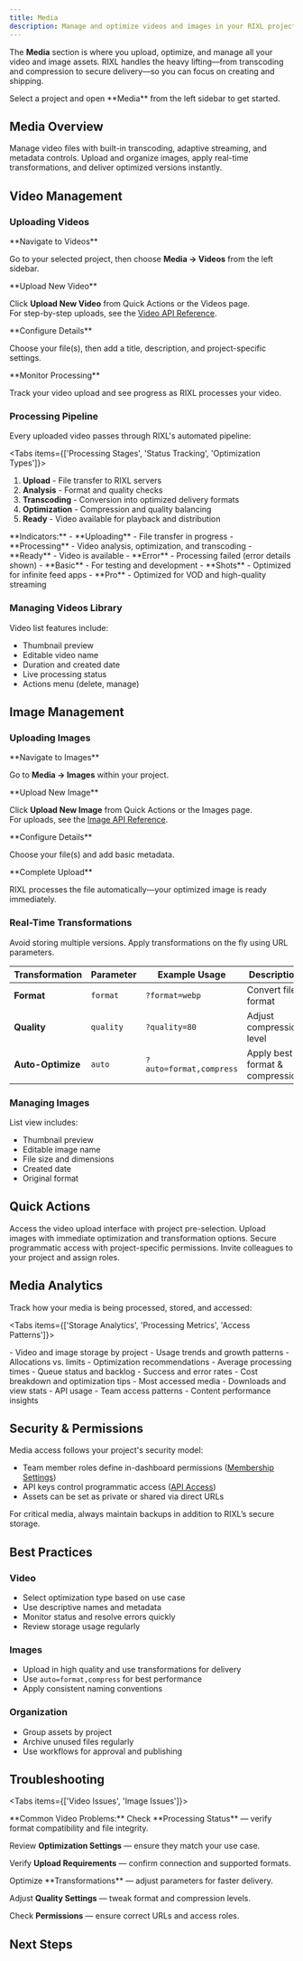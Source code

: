 ```yaml
---
title: Media
description: Manage and optimize videos and images in your RIXL projects with storage, transcoding, transformations, and secure delivery.
---
```



The **Media** section is where you upload, optimize, and manage all your video and image assets. RIXL handles the heavy lifting—from transcoding and compression to secure delivery—so you can focus on creating and shipping.

<Callout type="info">
  Select a project and open **Media** from the left sidebar to get started.
</Callout>

## Media Overview

<Cards>
  <Card
    title="Videos"
    description="Upload and optimize video content automatically"
  >
    Manage video files with built-in transcoding, adaptive streaming, and
    metadata controls.
  </Card>
  <Card
    title="Images"
    description="Handle image assets with on-demand transformations"
  >
    Upload and organize images, apply real-time transformations, and deliver
    optimized versions instantly.
  </Card>
</Cards>

## Video Management

### Uploading Videos

<Steps>
<Step>
**Navigate to Videos**

Go to your selected project, then choose **Media → Videos** from the left sidebar.

</Step>
<Step>
**Upload New Video**

Click **Upload New Video** from Quick Actions or the Videos page.  
For step-by-step uploads, see the [Video API Reference](/docs/platform/api-reference/media).

</Step>
<Step>
**Configure Details**

Choose your file(s), then add a title, description, and project-specific settings.

</Step>
<Step>
**Monitor Processing**

Track your video upload and see progress as RIXL processes your video.

</Step>
</Steps>

### Processing Pipeline

Every uploaded video passes through RIXL's automated pipeline:

<Tabs items={['Processing Stages', 'Status Tracking', 'Optimization Types']}>
<Tab value="Processing Stages">
1. **Upload** - File transfer to RIXL servers  
2. **Analysis** - Format and quality checks  
3. **Transcoding** - Conversion into optimized delivery formats  
4. **Optimization** - Compression and quality balancing  
5. **Ready** - Video available for playback and distribution  
</Tab>

<Tab value="Status Tracking">
  **Indicators:** - **Uploading** - File transfer in progress - **Processing** -
  Video analysis, optimization, and transcoding - **Ready** - Video is available
  - **Error** - Processing failed (error details shown)
</Tab>

<Tab value="Optimization Types">
- **Basic** - For testing and development  
- **Shots** - Optimized for infinite feed apps  
- **Pro** - Optimized for VOD and high-quality streaming  
</Tab>
</Tabs>

### Managing Videos Library

Video list features include:

- Thumbnail preview
- Editable video name
- Duration and created date
- Live processing status
- Actions menu (delete, manage)

## Image Management

### Uploading Images

<Steps>
<Step>
**Navigate to Images**

Go to **Media → Images** within your project.

</Step>
<Step>
**Upload New Image**

Click **Upload New Image** from Quick Actions or the Images page.  
For uploads, see the [Image API Reference](/docs/platform/api-reference/media).

</Step>
<Step>
**Configure Details**

Choose your file(s) and add basic metadata.

</Step>
<Step>
**Complete Upload**

RIXL processes the file automatically—your optimized image is ready immediately.

</Step>
</Steps>

### Real-Time Transformations

<Callout type="tip">
  Avoid storing multiple versions. Apply transformations on the fly using URL
  parameters.
</Callout>

| Transformation    | Parameter | Example Usage           | Description                     |
| ----------------- | --------- | ----------------------- | ------------------------------- |
| **Format**        | `format`  | `?format=webp`          | Convert file format             |
| **Quality**       | `quality` | `?quality=80`           | Adjust compression level        |
| **Auto-Optimize** | `auto`    | `?auto=format,compress` | Apply best format & compression |

### Managing Images

List view includes:

- Thumbnail preview
- Editable image name
- File size and dimensions
- Created date
- Original format

## Quick Actions

<Cards>
  <Card
    title="Upload New Video"
    description="Quickly add video content to your project"
  >
    Access the video upload interface with project pre-selection.
  </Card>
  <Card title="Upload New Image" description="Add new image assets instantly">
    Upload images with immediate optimization and transformation options.
  </Card>
  <Card
    title="Create API Key"
    description="Generate API keys for media workflows"
    href="/docs/platform/account/api-access"
  >
    Secure programmatic access with project-specific permissions.
  </Card>
  <Card
    title="Invite Team Member"
    description="Collaborate with teammates"
    href="/docs/platform/account/organizations"
  >
    Invite colleagues to your project and assign roles.
  </Card>
</Cards>

## Media Analytics

Track how your media is being processed, stored, and accessed:

<Tabs items={['Storage Analytics', 'Processing Metrics', 'Access Patterns']}>

<Tab value="Storage Analytics">
  - Video and image storage by project - Usage trends and growth patterns -
  Allocations vs. limits - Optimization recommendations
</Tab>

<Tab value="Processing Metrics">
  - Average processing times - Queue status and backlog - Success and error
  rates - Cost breakdown and optimization tips
</Tab>

<Tab value="Access Patterns">
- Most accessed media  
- Downloads and view stats  
- API usage  
- Team access patterns  
- Content performance insights  
</Tab>
</Tabs>

## Security & Permissions

Media access follows your project's security model:

- Team member roles define in-dashboard permissions ([Membership Settings](/docs/platform/account/membership))
- API keys control programmatic access ([API Access](/docs/platform/account/api-access))
- Assets can be set as private or shared via direct URLs

<Callout type="warning">
  For critical media, always maintain backups in addition to RIXL’s secure
  storage.
</Callout>

## Best Practices

### Video

- Select optimization type based on use case
- Use descriptive names and metadata
- Monitor status and resolve errors quickly
- Review storage usage regularly

### Images

- Upload in high quality and use transformations for delivery
- Use `auto=format,compress` for best performance
- Apply consistent naming conventions

### Organization

- Group assets by project
- Archive unused files regularly
- Use workflows for approval and publishing

## Troubleshooting

<Tabs items={['Video Issues', 'Image Issues']}>

<Tab value="Video Issues">
**Common Video Problems:**

<Steps>
<Step>Check **Processing Status** — verify format compatibility and file integrity.</Step>

<Step>Review **Optimization Settings** — ensure they match your use case.</Step>

<Step>Verify **Upload Requirements** — confirm connection and supported formats.</Step>
</Steps>
</Tab>

<Tab value="Image Issues">
<Steps>
<Step>Optimize **Transformations** — adjust parameters for faster delivery.</Step>

<Step>Adjust **Quality Settings** — tweak format and compression levels.</Step>

<Step>Check **Permissions** — ensure correct URLs and access roles.</Step>
</Steps>
</Tab>
</Tabs>

## Next Steps

<Cards>
  <Card
    title="API Reference"
    description="Manage media programmatically with RIXL APIs"
    href="/docs/platform/api-reference/media"
  />
  <Card
    title="Feeds Management"
    description="Organize media into dynamic feeds for apps and websites"
    href="/docs/platform/dashboard/feeds"
  />
  <Card
    title="Project Settings"
    description="Configure project-level media preferences"
    href="/docs/platform/dashboard/projects/project-settings"
  />
</Cards>
